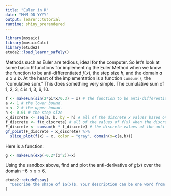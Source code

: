 ```yaml
---
title: "Euler in R"
date: "MMM DD YYYY"
output: learnr::tutorial
runtime: shiny_prerendered
---
```


```r
library(mosaic)
library(mosaicCalc)
library(etude2)
etude2::load_learnr_safely()
```

Methods such as Euler are tedious, ideal for the computer. So let's look at some basic R functions for implementing the Euler Method when we know the function to be anti-differentiated $f(x)$, the step size $h$, and the domain $a \leq x \leq b$. At the heart of the implementation is a function `cumsum()`, the "cumulative sum." This does something very simple. The cumulative sum of 1, 2, 3, 4 is 1, 3, 6, 10.

```r
f <- makeFun(sin(2*pi*x/0.3) ~ x) # the function to be anti-differentiated.
a <- 1 # the lower bound.
b <- 2 # the upper bound.
h <- 0.01 # the step size
x_discrete <- seq(a, b, by = h) # all of the discrete x values based on a, b, and h
f_discrete <- f(x_discrete) # all of the values of f(x) when the discrete x values are used as the input
F_discrete <- cumsum(h * f_discrete) # the discrete values of the anti-derivative, F(x)
gf_point(F_discrete ~ x_discrete) %>%
  slice_plot(f(x) ~ x, color = "gray", domain(x=c(a,b)))
```


Here is a function:
```r
g <- makeFun(exp(-0.2*(x^2))~x)
```

Using the sandbox above, find and plot the anti-derivative of $g(x)$ over the domain $-6 \leq x \leq 6$.

```r
etude2::etudeEssay(
  "Describe the shape of $G(x)$. Your description can be one word from 141Z, if you choose it carefully. If your graph looks like a straight line, you did not appropriately change the domain above."
)
```
